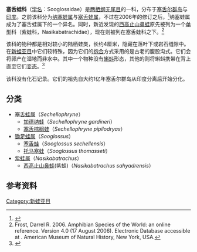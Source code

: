 {{NoteTA|G1=LS}}
{{Automatic taxobox
| fossil_range = {{fossilrange|0|earliest=100}}
| name = 塞舌蛙科
| image = Nasikabatrachus sahyadrensis.jpg
| image_width = 250px
| image_caption = [[西高止山鼻蛙|西高止山鼻蛙]]
| taxon = Sooglossidae
| authority = 
}}
'''塞舌蛙科'''（[[学名|学名]]：Sooglossidae）是[[两栖纲|两栖纲]][[无尾目|无尾目]]的一科，分布于[[塞舌尔群岛|塞舌尔群岛]]与[[印度|印度]]。之前该科分为[[纳塞蛙属|纳塞蛙属]]与[[塞舌蛙属|塞舌蛙属]]，不过在2006年的修订之后，<ref>{{Cite web |url=http://digitallibrary.amnh.org/dspace/bitstream/2246/5781/1/B297.pdf |title=存档副本 |access-date=2011-07-22 |archive-date=2016-08-11 |archive-url=https://web.archive.org/web/20160811035728/http://digitallibrary.amnh.org/bitstream/handle/2246/5781/B297.pdf);jsessionid=06961C6EF12FBF89435CAE07373E8CF6?sequence=1 |dead-url=no }}</ref>纳塞蛙属成为了塞舌蛙属下的一个异名。同时，新近发现的[[西高止山鼻蛙|西高止山鼻蛙]]原先被列为一个[[单型|单型]]科（紫蛙科，Nasikabatrachidae），现在则被列在塞舌蛙科之下。<ref>Frost, Darrel R. 2006. Amphibian Species of the World: an online reference. Version 4.0 (17 August 2006). Electronic Database accessible at {{cite web |url=http://research.amnh.org/herpetology/amphibia/index.php |title=存档副本 |accessdate=2007-10-24 |archive-date=2007-10-24 |archive-url=https://web.archive.org/web/20071024033938/http://research.amnh.org/herpetology/amphibia/index.php |dead-url=no }}. American Museum of Natural History, New York, USA.</ref>

该科的物种都是相对较小的陆栖蛙类，长约4厘米，隐藏在落叶下或岩石缝隙中。在[[新蛙亚目|新蛙亚目]]中它们较特殊，因为它们的[[抱合|抱合]]方式采用的是古老的腹股沟式。它们会将卵产在湿地而非水中。其中一个物种没有[[蝌蚪|蝌蚪]]形态，其他的则将蝌蚪携带在背上直至它们[[变态_(生物)|变态]]。<ref name=EoR>{{cite book |editor=Cogger, H.G. & Zweifel, R.G.|author= Zweifel, Richard G.|year=1998|title=Encyclopedia of Reptiles and Amphibians|url=https://archive.org/details/encyclopediaofre0000unse_h2i0|publisher= Academic Press|location=San Diego|pages= [https://archive.org/details/encyclopediaofre0000unse_h2i0/page/104 104]–105|isbn= 0-12-178560-2}}</ref>

该科没有化石记录。它们的祖先自大约1亿年塞舌尔群岛从印度分离后开始分化。

== 分类 ==
* [[塞舌蛙属|塞舌蛙属]]（''Sechellophryne''）
** [[加德纳蛙|加德纳蛙]]（''Sechellophryne gardineri''）
** [[塞舌棕榈蛙|塞舌棕榈蛙]]（''Sechellophryne pipilodryas''）
* [[锄足蛙属|锄足蛙属]]（''Sooglossus''）
** [[塞舌蛙|塞舌蛙]]（''Sooglossus sechellensis''）
** [[托马塞蛙|托马塞蛙]]（''Sooglossus thomasseti''）
* [[紫蛙属|紫蛙属]]（''Nasikabatrachus''）
** [[西高止山鼻蛙|西高止山鼻蛙]](紫蛙)（''Nasikabatrachus sahyadrensis''）

== 参考资料 ==
{{reflist}}

{{无尾目}}
{{Taxonbar|from=Q56060}}

[[Category:新蛙亚目|Category:新蛙亚目]]